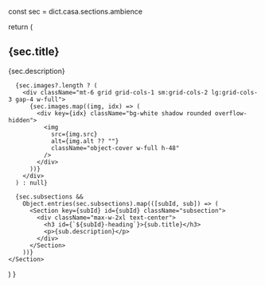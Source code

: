 
  const sec = dict.casa.sections.ambience

  return (
    <Section id="ambience" className="main-section">
      <div className="max-w-2xl text-center">
        <h2 id="ambience-heading">{sec.title}</h2>
        <p>{sec.description}</p>
      </div>

      {sec.images?.length ? (
        <div className="mt-6 grid grid-cols-1 sm:grid-cols-2 lg:grid-cols-3 gap-4 w-full">
          {sec.images.map((img, idx) => (
            <div key={idx} className="bg-white shadow rounded overflow-hidden">
              <img
                src={img.src}
                alt={img.alt ?? ""}
                className="object-cover w-full h-48"
              />
            </div>
          ))}
        </div>
      ) : null}

      {sec.subsections &&
        Object.entries(sec.subsections).map(([subId, sub]) => (
          <Section key={subId} id={subId} className="subsection">
            <div className="max-w-2xl text-center">
              <h3 id={`${subId}-heading`}>{sub.title}</h3>
              <p>{sub.description}</p>
            </div>
          </Section>
        ))}
    </Section>
  )
}